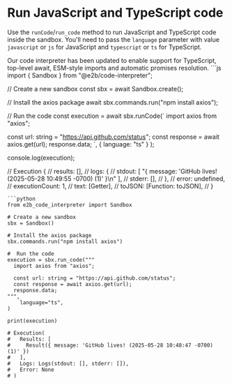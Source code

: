 # Run JavaScript and TypeScript code

Use the `runCode`/`run_code` method to run JavaScript and TypeScript code inside the sandbox.
You'll need to pass the `language` parameter with value `javascript` or `js` for JavaScript and `typescript` or `ts` for TypeScript.

<Note>
Our code interpreter has been updated to enable support for TypeScript, top-level await, ESM-style imports and automatic promises resolution.
</Note>

<CodeGroup>
```js
import { Sandbox } from "@e2b/code-interpreter";

// Create a new sandbox
const sbx = await Sandbox.create();

// Install the axios package
await sbx.commands.run("npm install axios");

// Run the code
const execution = await sbx.runCode(`
  import axios from "axios";

  const url: string = "https://api.github.com/status";
  const response = await axios.get(url);
  response.data;
`,
  { language: "ts" }
);

console.log(execution);

// Execution {
//   results: [],
//   logs: {
//     stdout: [ "{ message: 'GitHub lives! (2025-05-28 10:49:55 -0700) (1)' }\n" ],
//     stderr: [],
//   },
//   error: undefined,
//   executionCount: 1,
//   text: [Getter],
//   toJSON: [Function: toJSON],
// }
```
```python
from e2b_code_interpreter import Sandbox

# Create a new sandbox
sbx = Sandbox()

# Install the axios package
sbx.commands.run("npm install axios")

#  Run the code
execution = sbx.run_code("""
  import axios from "axios";

  const url: string = "https://api.github.com/status";
  const response = await axios.get(url);
  response.data;
""",
    language="ts",
)

print(execution)

# Execution(
#   Results: [
#     Result({ message: 'GitHub lives! (2025-05-28 10:48:47 -0700) (1)' })
#   ],
#   Logs: Logs(stdout: [], stderr: []),
#   Error: None
# )
```
</CodeGroup>